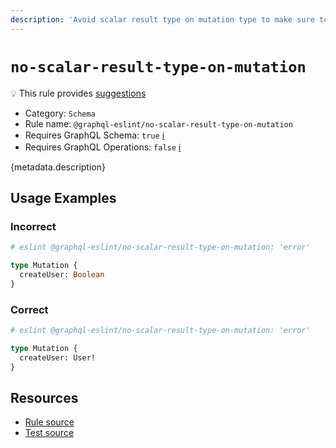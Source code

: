 ```yaml
---
description: 'Avoid scalar result type on mutation type to make sure to return a valid state.'
---
```


# `no-scalar-result-type-on-mutation`

💡 This rule provides
[suggestions](https://eslint.org/docs/developer-guide/working-with-rules#providing-suggestions)

- Category: `Schema`
- Rule name: `@graphql-eslint/no-scalar-result-type-on-mutation`
- Requires GraphQL Schema: `true`
  [ℹ️](/docs/getting-started#extended-linting-rules-with-graphql-schema)
- Requires GraphQL Operations: `false`
  [ℹ️](/docs/getting-started#extended-linting-rules-with-siblings-operations)

{metadata.description}

## Usage Examples

### Incorrect

```graphql
# eslint @graphql-eslint/no-scalar-result-type-on-mutation: 'error'

type Mutation {
  createUser: Boolean
}
```

### Correct

```graphql
# eslint @graphql-eslint/no-scalar-result-type-on-mutation: 'error'

type Mutation {
  createUser: User!
}
```

## Resources

- [Rule source](https://github.com/B2o5T/graphql-eslint/tree/master/packages/plugin/src/rules/no-scalar-result-type-on-mutation.ts)
- [Test source](https://github.com/B2o5T/graphql-eslint/tree/master/packages/plugin/__tests__/no-scalar-result-type-on-mutation.spec.ts)
